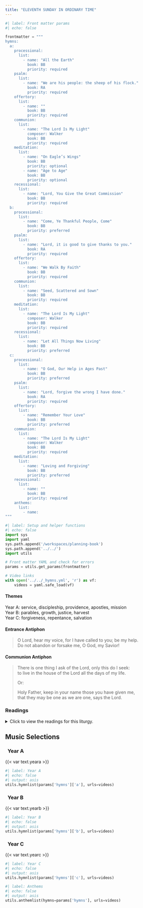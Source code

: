 ```yaml
---
title: "ELEVENTH SUNDAY IN ORDINARY TIME"
---
```


```python
#| label: Front matter params
#| echo: false

frontmatter = """
hymns:
  a:
    processional:
      list:
        - name: "All the Earth"
          book: BB
          priority: required
    psalm:
      list:
        - name: "We are his people: the sheep of his flock."
          book: RA
          priority: required
    offertory:
      list:
        - name: ""
          book: BB
          priority: required
    communion:
      list:
        - name: "The Lord Is My Light"
          composer: Walker
          book: BB
          priority: required
    meditation:
      list:
        - name: "On Eagle’s Wings"
          book: BB
          priority: optional
        - name: "Age to Age"
          book: BB
          priority: optional
    recessional:
      list:
        - name: "Lord, You Give the Great Commission"
          book: BB
          priority: required
  b:
    processional:
      list:
        - name: "Come, Ye Thankful People, Come"
          book: BB
          priority: preferred
    psalm:
      list:
        - name: "Lord, it is good to give thanks to you."
          book: RA
          priority: required
    offertory:
      list:
        - name: "We Walk By Faith"
          book: BB
          priority: required
    communion:
      list:
        - name: "Seed, Scattered and Sown"
          book: BB
          priority: required
    meditation:
      list:
        - name: "The Lord Is My Light"
          composer: Walker
          book: BB
          priority: required
    recessional:
      list:
        - name: "Let All Things Now Living"
          book: BB
          priority: preferred
  c:
    processional:
      list:
        - name: "O God, Our Help in Ages Past"
          book: BB
          priority: preferred
    psalm:
      list:
        - name: "Lord, forgive the wrong I have done."
          book: RA
          priority: required
    offertory:
      list:
        - name: "Remember Your Love"
          book: BB
          priority: preferred
    communion:
      list:
        - name: "The Lord Is My Light"
          composer: Walker
          book: BB
          priority: required
    meditation:
      list:
        - name: "Loving and Forgiving"
          book: BB
          priority: preferred
    recessional:
      list:
        - name: ""
          book: BB
          priority: required
    anthems:
      list:
        - name: 
"""
```

```python
#| label: Setup and helper functions
#| echo: false
import sys
import yaml
sys.path.append('/workspaces/planning-book')
sys.path.append('../../')
import utils

# Front matter YAML and check for errors
params = utils.get_params(frontmatter)

# Video links
with open('../../_hymns.yml', 'r') as vf:
    videos = yaml.safe_load(vf)
```

:::  {.red}
#### **Themes**
:::

[Year A:]{.red} service, discipleship, providence, apostles, mission  
[Year B:]{.red} parables, growth, justice, harvest  
[Year C:]{.red} forgiveness, repentance, salvation  

:::  {.red}
#### **Entrance Antiphon**
:::

> O Lord, hear my voice, for I have called to you; be my help.  
> Do not abandon or forsake me, O God, my Savior!  

:::  {.red}
#### **Communion Antiphon**
:::

> There is one thing I ask of the Lord, only this do I seek:  
> to live in the house of the Lord all the days of my life.  
>
> [Or:]{.red}
>
> Holy Father, keep in your name those you have given me,  
> that they may be one as we are one, says the Lord.

:::: {.content-visible when-format="html"}
::: {.red}
### Readings
:::

<details>
  <summary>Click to view the readings for this liturgy.</summary>

::: {.red}
### &nbsp; Year A

#### First Reading [Exodus 19:2-6a]{style="float:right" .small}
:::

In those days, the Israelites came to the desert of Sinai and pitched camp.  
While Israel was encamped here in front of the mountain,  
Moses went up the mountain to God.  
Then the LORD called to him and said,  
“Thus shall you say to the house of Jacob;  
tell the Israelites:  
You have seen for yourselves how I treated the Egyptians  
and how I bore you up on eagle wings  
and brought you here to myself.  
Therefore, if you hearken to my voice and keep my covenant,  
you shall be my special possession,  
dearer to me than all other people,  
though all the earth is mine.  
You shall be to me a kingdom of priests, a holy nation.”  

***

::: {.red}
#### Responsorial Psalm [Psalm 100:1-2, 3, 5]{style="float:right" .small}
:::

**[℟.]{.red}** **We are his people: the sheep of his flock.**  

Sing joyfully to the LORD, all you lands;  
&emsp; serve the LORD with gladness;  
&emsp; come before him with joyful song. **[℟.]{.red}**  

Know that the LORD is God;  
&emsp; he made us, his we are;  
&emsp; his people, the flock he tends. **[℟.]{.red}**  

The LORD is good:  
&emsp; his kindness endures forever,  
&emsp; and his faithfulness to all generations. **[℟.]{.red}**  

***

::: {.red}
#### Second Reading [Romans 5:6-11]{style="float:right" .small}
:::

Brothers and sisters:  
Christ, while we were still helpless,  
yet died at the appointed time for the ungodly.  
Indeed, only with difficulty does one die for a just person,  
though perhaps for a good person  
one might even find courage to die.  
But God proves his love for us  
in that while we were still sinners Christ died for us.  
How much more then, since we are now justified by his blood,  
will we be saved through him from the wrath.  
Indeed, if, while we were enemies,  
we were reconciled to God through the death of his Son,  
how much more, once reconciled,  
will we be saved by his life.  
Not only that,  
but we also boast of God through our Lord Jesus Christ,  
through whom we have now received reconciliation.  

***

::: {.red}
#### Gospel Acclamation [Mark 1:15]{style="float:right" .small}
:::

**[℟.]{.red}** **Alleluia, alleluia.**  
The kingdom of God is at hand.  
Repent and believe in the Gospel. **[℟.]{.red}**. 

***

::: {.red}
#### Gospel [Matthew 9:36—10:8]{style="float:right" .small}
:::

At the sight of the crowds, Jesus’ heart was moved with pity for them  
because they were troubled and abandoned,  
like sheep without a shepherd.  
Then he said to his disciples,  
“The harvest is abundant but the laborers are few;  
so ask the master of the harvest  
to send out laborers for his harvest.”  

Then he summoned his twelve disciples  
and gave them authority over unclean spirits  
to drive them out and to cure every disease and every illness.  
The names of the twelve apostles are these:  
first, Simon called Peter, and his brother Andrew;  
James, the son of Zebedee, and his brother John;  
Philip and Bartholomew, Thomas and Matthew the tax collector;  
James, the son of Alphaeus, and Thaddeus;  
Simon from Cana, and Judas Iscariot who betrayed him.  

Jesus sent out these twelve after instructing them thus,  
“Do not go into pagan territory or enter a Samaritan town.  
Go rather to the lost sheep of the house of Israel.  
As you go, make this proclamation: ‘The kingdom of heaven is at hand.’  
Cure the sick, raise the dead, cleanse lepers, drive out demons.  
Without cost you have received; without cost you are to give.”  

::: {.centered}
{{< var symbols.cross >}} &nbsp; {{< var symbols.cross >}} &nbsp; {{< var symbols.cross >}}
:::

::: {.red}
### &nbsp; Year B

#### First Reading [Ezekiel 17:22-24]{style="float:right" .small}
:::

Thus says the Lord GOD:  
I, too, will take from the crest of the cedar,  
from its topmost branches tear off a tender shoot,  
and plant it on a high and lofty mountain;  
on the mountain heights of Israel I will plant it.  
It shall put forth branches and bear fruit,  
and become a majestic cedar.  
Birds of every kind shall dwell beneath it,  
every winged thing in the shade of its boughs.  
And all the trees of the field shall know  
that I, the LORD,  
bring low the high tree,  
lift high the lowly tree,  
wither up the green tree,  
and make the withered tree bloom.  
As I, the LORD, have spoken, so will I do.  

***

::: {.red}
#### Responsorial Psalm [Psalm 92:2-3, 13-14, 15-16]{style="float:right" .small}
:::

**[℟.]{.red}** **Lord, it is good to give thanks to you.**  

It is good to give thanks to the LORD,  
to sing praise to your name, Most High,  
To proclaim your kindness at dawn  
and your faithfulness throughout the night. **[℟.]{.red}**  

The just one shall flourish like the palm tree,  
like a cedar of Lebanon shall he grow.  
They that are planted in the house of the LORD  
shall flourish in the courts of our God. **[℟.]{.red}**  

They shall bear fruit even in old age;  
vigorous and sturdy shall they be,  
Declaring how just is the LORD,  
my rock, in whom there is no wrong. **[℟.]{.red}**  

***

::: {.red}
#### Second Reading [2 Corinthians 5:6-10]{style="float:right" .small}
:::

Brothers and sisters:  
We are always courageous,  
although we know that while we are at home in the body  
we are away from the Lord,  
for we walk by faith, not by sight.  
Yet we are courageous,  
and we would rather leave the body and go home to the Lord.  
Therefore, we aspire to please him,  
whether we are at home or away.  
For we must all appear before the judgment seat of Christ,  
so that each may receive recompense,  
according to what he did in the body, whether good or evil.  

***

::: {.red}
#### Gospel Acclamation
:::

**[℟.]{.red}** **Alleluia, alleluia.**  
The seed is the word of God, Christ is the sower.  
All who come to him will live forever. **[℟.]{.red}**  

***

::: {.red}
#### Gospel [Mark 4:26-34]{style="float:right" .small}
:::

Jesus said to the crowds:  
“This is how it is with the kingdom of God;  
it is as if a man were to scatter seed on the land  
and would sleep and rise night and day  
and through it all the seed would sprout and grow,  
he knows not how.  
Of its own accord the land yields fruit,  
first the blade, then the ear, then the full grain in the ear.  
And when the grain is ripe, he wields the sickle at once,  
for the harvest has come.”  

He said,  
“To what shall we compare the kingdom of God,  
or what parable can we use for it?  
It is like a mustard seed that, when it is sown in the ground,  
is the smallest of all the seeds on the earth.  
But once it is sown, it springs up and becomes the largest of plants  
and puts forth large branches,  
so that the birds of the sky can dwell in its shade.”  
With many such parables  
he spoke the word to them as they were able to understand it.  
Without parables he did not speak to them,  
but to his own disciples he explained everything in private.  

::: {.centered}
{{< var symbols.cross >}} &nbsp; {{< var symbols.cross >}} &nbsp; {{< var symbols.cross >}}
:::

::: {.red}
### &nbsp; Year C

#### First Reading [PASSAGE]{style="float:right" .small}
:::

Text  
&emsp; indented as needed.

***

::: {.red}
#### Responsorial Psalm [PASSAGE]{style="float:right" .small}
:::

**[℟.]{.red}** **REFRAIN**  

Verse one,  
&emsp; indented as needed. **[℟.]{.red}**  

Verse two,  
&emsp; and so on as needed. **[℟.]{.red}**  

Verse three,  
&emsp; indented as needed. **[℟.]{.red}**  

Verse four,  
&emsp; and so on as needed. **[℟.]{.red}**  

***

::: {.red}
#### Second Reading [PASSAGE]{style="float:right" .small}
:::

Text

***

::: {.red}
#### Gospel Acclamation [PASSAGE]{style="float:right" .small}
:::

**[℟.]{.red}** **Alleluia, alleluia.**  
Verse **[℟.]{.red}** 

***

::: {.red}
#### Gospel [PASSAGE]{style="float:right" .small}
:::

Text

::: {.centered}
{{< var symbols.cross >}} &nbsp; {{< var symbols.cross >}} &nbsp; {{< var symbols.cross >}}
:::

</details>
::::

::: {.red}
## Music Selections
:::

::: {.titlered}
### &nbsp; Year A
:::
{{< var text.yeara >}}

```python
#| label: Year A
#| echo: false
#| output: asis
utils.hymnlist(params['hymns']['a'], urls=videos)
```

::: {.titlered}
### &nbsp; Year B
:::
{{< var text.yearb >}}

```python
#| label: Year B
#| echo: false
#| output: asis
utils.hymnlist(params['hymns']['b'], urls=videos)
```

::: {.titlered}
### &nbsp; Year C
:::
{{< var text.yearc >}}

```python
#| label: Year C
#| echo: false
#| output: asis
utils.hymnlist(params['hymns']['c'], urls=videos)
```


```python
#| label: Anthems
#| echo: false
#| output: asis
utils.anthemlist(hymns=params['hymns'], urls=videos)
```
